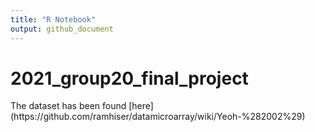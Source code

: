 ```yaml
---
title: "R Notebook"
output: github_document
---
```


# 2021_group20_final_project

The dataset has been found [here]  (https://github.com/ramhiser/datamicroarray/wiki/Yeoh-%282002%29)
